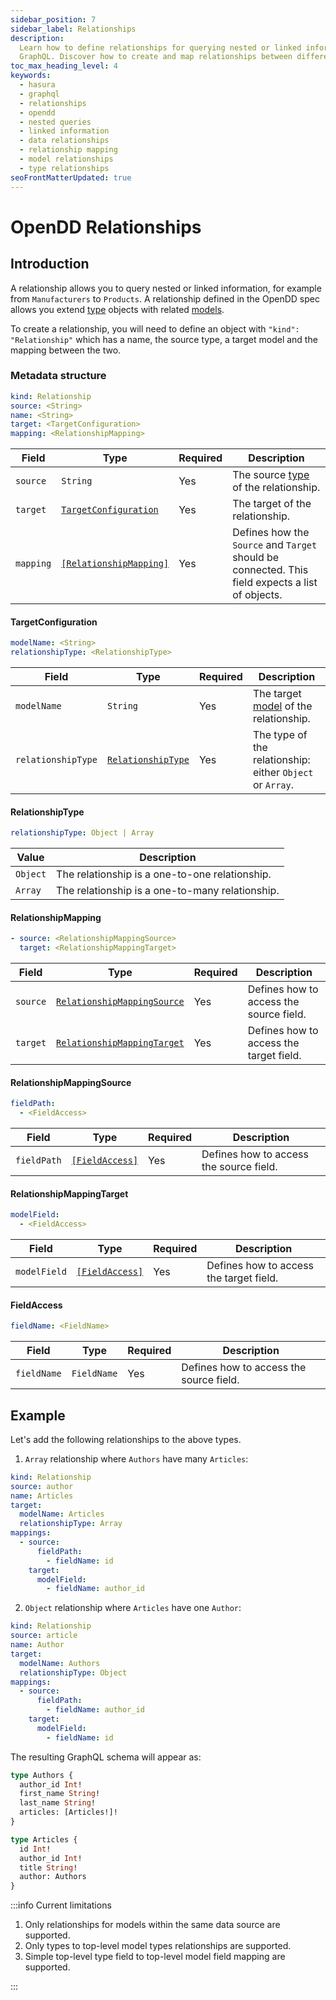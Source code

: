 ```yaml
---
sidebar_position: 7
sidebar_label: Relationships
description:
  Learn how to define relationships for querying nested or linked information in Hasura using the OpenDD spec in
  GraphQL. Discover how to create and map relationships between different types and models.
toc_max_heading_level: 4
keywords:
  - hasura
  - graphql
  - relationships
  - opendd
  - nested queries
  - linked information
  - data relationships
  - relationship mapping
  - model relationships
  - type relationships
seoFrontMatterUpdated: true
---
```


# OpenDD Relationships

## Introduction

A relationship allows you to query nested or linked information, for example from `Manufacturers` to `Products`. A
relationship defined in the OpenDD spec allows you extend [type](./types.mdx) objects with related
[models](./models.mdx).

To create a relationship, you will need to define an object with `"kind": "Relationship"` which has a name, the source
type, a target model and the mapping between the two.

### Metadata structure

```yaml
kind: Relationship
source: <String>
name: <String>
target: <TargetConfiguration>
mapping: <RelationshipMapping>
```

| Field     | Type                                            | Required | Description                                                                                      |
| --------- | ----------------------------------------------- | -------- | ------------------------------------------------------------------------------------------------ |
| `source`  | `String`                                        | Yes      | The source [type](./types.mdx) of the relationship.                                              |
| `target`  | [`TargetConfiguration`](#targetconfiguration)   | Yes      | The target of the relationship.                                                                  |
| `mapping` | [`[RelationshipMapping]`](#relationshipmapping) | Yes      | Defines how the `Source` and `Target` should be connected. This field expects a list of objects. |

#### TargetConfiguration

```yaml
modelName: <String>
relationshipType: <RelationshipType>
```

| Field              | Type                                    | Required | Description                                               |
| ------------------ | --------------------------------------- | -------- | --------------------------------------------------------- |
| `modelName`        | `String`                                | Yes      | The target [model](./models.mdx) of the relationship.     |
| `relationshipType` | [`RelationshipType`](#relationshiptype) | Yes      | The type of the relationship: either `Object` or `Array`. |

#### RelationshipType

```yaml
relationshipType: Object | Array
```

| Value    | Description                                     |
| -------- | ----------------------------------------------- |
| `Object` | The relationship is a one-to-one relationship.  |
| `Array`  | The relationship is a one-to-many relationship. |

#### RelationshipMapping

```yaml
- source: <RelationshipMappingSource>
  target: <RelationshipMappingTarget>
```

| Field    | Type                                                      | Required | Description                             |
| -------- | --------------------------------------------------------- | -------- | --------------------------------------- |
| `source` | [`RelationshipMappingSource`](#relationshipmappingsource) | Yes      | Defines how to access the source field. |
| `target` | [`RelationshipMappingTarget`](#relationshipmappingtarget) | Yes      | Defines how to access the target field. |

#### RelationshipMappingSource

```yaml
fieldPath:
  - <FieldAccess>
```

| Field       | Type                            | Required | Description                             |
| ----------- | ------------------------------- | -------- | --------------------------------------- |
| `fieldPath` | [`[FieldAccess]`](#fieldaccess) | Yes      | Defines how to access the source field. |

#### RelationshipMappingTarget

```yaml
modelField:
  - <FieldAccess>
```

| Field        | Type                            | Required | Description                             |
| ------------ | ------------------------------- | -------- | --------------------------------------- |
| `modelField` | [`[FieldAccess]`](#fieldaccess) | Yes      | Defines how to access the target field. |

#### FieldAccess

```yaml
fieldName: <FieldName>
```

| Field       | Type        | Required | Description                             |
| ----------- | ----------- | -------- | --------------------------------------- |
| `fieldName` | `FieldName` | Yes      | Defines how to access the source field. |

## Example

Let's add the following relationships to the above types.

1. `Array` relationship where `Authors` have many `Articles`:

```yaml
kind: Relationship
source: author
name: Articles
target:
  modelName: Articles
  relationshipType: Array
mappings:
  - source:
      fieldPath:
        - fieldName: id
    target:
      modelField:
        - fieldName: author_id
```

2. `Object` relationship where `Articles` have one `Author`:

```yaml
kind: Relationship
source: article
name: Author
target:
  modelName: Authors
  relationshipType: Object
mappings:
  - source:
      fieldPath:
        - fieldName: author_id
    target:
      modelField:
        - fieldName: id
```

The resulting GraphQL schema will appear as:

```graphql
type Authors {
  author_id Int!
  first_name String!
  last_name String!
  articles: [Articles!]!
}

type Articles {
  id Int!
  author_id Int!
  title String!
  author: Authors
}
```

:::info Current limitations

1. Only relationships for models within the same data source are supported.
2. Only types to top-level model types relationships are supported.
3. Simple top-level type field to top-level model field mapping are supported.

:::
